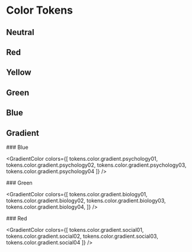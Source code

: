 

<Meta title="Tokens/Colors" />

# Color Tokens

## Neutral

<DesignSystemPalette name="Neutral" colors={tokens.color.neutral} />

## Red

<DesignSystemPalette name="Red" colors={tokens.color.red} />

## Yellow

<DesignSystemPalette name="Yellow" colors={tokens.color.yellow} />

## Green

<DesignSystemPalette name="Green" colors={tokens.color.green} />

## Blue

<DesignSystemPalette name="Blue" colors={tokens.color.blue} />

## Gradient

<DesignSystemPalette name="Gradient" colors={tokens.color.gradient} />

<div style={{
  display: 'grid',
  gridTemplateColumns: 'repeat(3, 1fr)'
}}>

<div>
### Blue

<GradientColor colors={[
  tokens.color.gradient.psychology01,
  tokens.color.gradient.psychology02,
  tokens.color.gradient.psychology03,
  tokens.color.gradient.psychology04
]} />
</div>

<div>
### Green

<GradientColor
  colors={[
    tokens.color.gradient.biology01,
    tokens.color.gradient.biology02,
    tokens.color.gradient.biology03,
    tokens.color.gradient.biology04,
  ]}
/>

</div>

<div>
### Red

<GradientColor colors={[
  tokens.color.gradient.social01,
  tokens.color.gradient.social02,
  tokens.color.gradient.social03,
  tokens.color.gradient.social04
]} />
</div>

</div>
